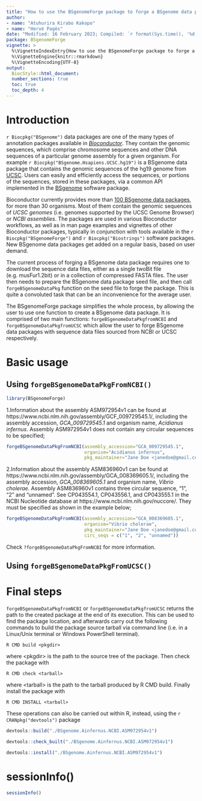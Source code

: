 ```yaml
---
title: "How to use the BSgenomeForge package to forge a BSgenome data package"
author:
- name: "Atuhurira Kirabo Kakopo"
- name: "Hervé Pagès"
date: "Modified: 16 February 2023; Compiled: `r format(Sys.time(), '%d %B, %Y')`"
package: BSgenomeForge
vignette: >
  %\VignetteIndexEntry{How to use the BSgenomeForge package to forge a BSgenome data package}
  %\VignetteEngine{knitr::rmarkdown}
  %\VignetteEncoding{UTF-8}
output:
  BiocStyle::html_document:
  number_sections: true
  toc: true
  toc_depth: 4
---
```


# Introduction

`r Biocpkg("BSgenome")` data packages are one of the many types of annotation
packages available in [*Bioconductor*](https://bioconductor.org). They contain
the genomic sequences, which comprise chromosome sequences and other DNA
sequences of a particular genome assembly for a given organism. For example
`r Biocpkg("BSgenome.Hsapiens.UCSC.hg19")` is a BSgenome data package that
contains the genomic sequences of the hg19 genome from
[UCSC](https://genome.ucsc.edu/cgi-bin/hgGateway).
Users can easily and efficiently access the sequences, or portions of the
sequences, stored in these packages, via a common API implemented in the
[BSgenome](https://bioconductor.org/packages/BSgenome/) software package.

Bioconductor currently provides more than [100 BSgenome data packages](https://bioconductor.org/packages/release/BiocViews.html#___BSgenome),
for more than 30 organisms. Most of them contain the genomic sequences of
_UCSC genomes_ (i.e. genomes supported by the UCSC Genome Browser) or
_NCBI assemblies_. The packages are used in various Bioconductor workflows, as
well as in man page examples and vignettes of other Bioconductor packages,
typically in conjunction with tools available in the
`r Biocpkg("BSgenomeForge")` and `r Biocpkg("Biostrings")` software packages.
New BSgenome data packages get added on a regular basis, based on user demand.

The current process of forging a BSgenome data package requires one to download
the sequence data files, either as a single twoBit file (e.g. musFur1.2bit) or
in a collection of compressed FASTA files. The user then needs to prepare the
BSgenome data package seed file, and then call `forgeBSgenomeDataPkg` function
on the seed file to forge the package. This is quite a convoluted task that can
be an inconvenience for the average user.

The BSgenomeForge package simplifies the whole process, by allowing the user to
use one function to create a BSgenome data package. It is comprised of two main
functions: `forgeBSgenomeDataPkgfromNCBI` and `forgeBSgenomeDataPkgfromUCSC`
which allow the user to forge BSgenome data packages with sequence data files
sourced from NCBI or UCSC respectively.

# Basic usage

## Using `forgeBSgenomeDataPkgFromNCBI()`

```r
library(BSgenomeForge)
```

1.Information about the assembly ASM972954v1 can be found at
https://www.ncbi.nlm.nih.gov/assembly/GCF_009729545.1/, including the assembly
accession, *GCA_009729545.1* and organism name, *Acidianus infernus*. Assembly
ASM972954v1 does not contain any circular sequences to be specified; 

```r
forgeBSgenomeDataPkgFromNCBI(assembly_accession="GCA_009729545.1",
                             organism="Acidianus infernus",
                             pkg_maintainer="Jane Doe <janedoe@gmail.com>")
```

2.Information about the assembly ASM836960v1 can be found at
https://www.ncbi.nlm.nih.gov/assembly/GCA_008369605.1/, including the assembly
accession, *GCA_008369605.1* and organism name, *Vibrio cholerae*.
Assembly ASM836960v1 contains three circular sequence, "1", "2" and "unnamed".
See CP043554.1, CP043556.1, and CP043555.1 in the NCBI Nucleotide database at
https://www.ncbi.nlm.nih.gov/nuccore/. They must be specified as shown in the
example below;

```r
forgeBSgenomeDataPkgFromNCBI(assembly_accession="GCA_008369605.1",
                             organism="Vibrio cholerae",
                             pkg_maintainer="Jane Doe <janedoe@gmail.com>",
                             circ_seqs = c("1", "2", "unnamed"))
```

Check `?forgeBSgenomeDataPkgFromNCBI` for more information.

## Using `forgeBSgenomeDataPkgFromUCSC()`

# Final steps

`forgeBSgenomeDataPkgfromNCBI` or `forgeBSgenomeDataPkgfromUCSC` returns the
path to the created package at the end of its execution. This can be used to
find the package location, and afterwards carry out the following commands to
build the package source tarball via command line (i.e. in a Linux/Unix terminal
or Windows PowerShell terminal).

```
R CMD build <pkgdir>
```

where \<pkgdir\> is the path to the source tree of the package. Then check the
package with

```
R CMD check <tarball>
```

where \<tarball\> is the path to the tarball produced by R CMD build. Finally
install the package with

```
R CMD INSTALL <tarball>
```

These operations can also be carried out within R, instead, using the
`r CRANpkg("devtools")` package

```r
devtools::build("./BSgenome.Ainfernus.NCBI.ASM972954v1")
```

```r
devtools::check_built("./BSgenome.Ainfernus.NCBI.ASM972954v1")
```

```r
devtools::install("./BSgenome.Ainfernus.NCBI.ASM972954v1")
```

# sessionInfo()

```r
sessionInfo()
```
